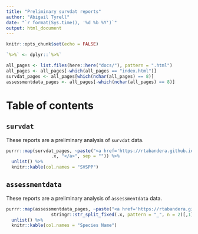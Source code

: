 ```yaml
---
title: "Preliminary survdat reports"
author: "Abigail Tyrell"
date: "`r format(Sys.time(), '%d %b %Y')`"
output: html_document
---
```


```r
knitr::opts_chunk$set(echo = FALSE)

`%>%` <- dplyr::`%>%`

all_pages <- list.files(here::here("docs/"), pattern = ".html")
all_pages <- all_pages[-which(all_pages == "index.html")]
survdat_pages <- all_pages[which(nchar(all_pages) == 8)]
assessmentdata_pages <- all_pages[-which(nchar(all_pages) == 8)]
```

# Table of contents
## `survdat`
These reports are a preliminary analysis of `survdat` data.

```r
purrr::map(survdat_pages, ~paste("<a href='https://rtabandera.github.io/esp_data_aggregation/", .x, "'>",
                 .x, "</a>", sep = "")) %>%
  unlist() %>%
  knitr::kable(col.names = "SVSPP")

```

## `assessmentdata`
These reports are a preliminary analysis of `assessmentdata` data.

```r
purrr::map(assessmentdata_pages, ~paste("<a href='https://rtabandera.github.io/esp_data_aggregation/", .x, "'>",
                 stringr::str_split_fixed(.x, pattern = "_", n = 2)[,1], "</a>", sep = "")) %>%
  unlist() %>%
  knitr::kable(col.names = "Species Name")

```